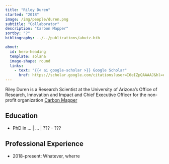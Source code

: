 ---
title: "Riley Duren"
started: "2018"
image: /img/people/duren.png
subtitle: "Collaborator"
description: "Carbon Mapper"
sortby: "?"
bibliography: ../../publications/abutz.bib

about:
  id: hero-heading
  template: solana
  image-shape: round
  links:
    - text: "{{< ai google-scholar >}} Google Scholar"
      href: https://scholar.google.com/citations?user=I6eIZpQAAAAJ&hl=en 
---

Riley Duren is a Research Scientist at the University of Arizona's Office of Research, Innovation and Impact and Chief Executive Officer for the non-profit organization [Carbon Mapper](https://carbonmapper.org/)

## Education

- [PhD in ...]{.fw-bold} | ... | ??? -  ???


## Professional Experience

- [2018-present:]{.fw-bold} Whatever, wherre
